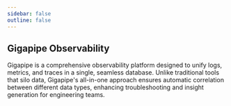 ```yaml
---
sidebar: false
outline: false
---
```



<Docs />

## Gigapipe Observability

Gigapipe is a comprehensive observability platform designed to unify logs, metrics, and traces in a single, seamless database. Unlike traditional tools that silo data, Gigapipe's all-in-one approach ensures automatic correlation between different data types, enhancing troubleshooting and insight generation for engineering teams.
